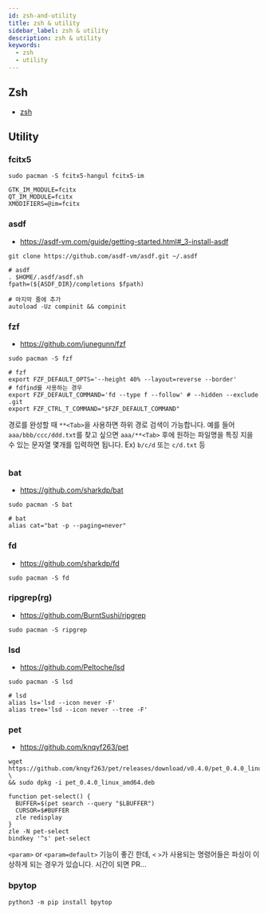 ```yaml
---
id: zsh-and-utility
title: zsh & utility
sidebar_label: zsh & utility
description: zsh & utility
keywords:
  - zsh
  - utility
---
```



## Zsh

- [zsh](/docs/lang/etc/terminal/shell/zsh)

## Utility

### fcitx5

```shell
sudo pacman -S fcitx5-hangul fcitx5-im
```

```shell title="/etc/environment"
GTK_IM_MODULE=fcitx
QT_IM_MODULE=fcitx
XMODIFIERS=@im=fcitx
```

### asdf

- https://asdf-vm.com/guide/getting-started.html#_3-install-asdf

```shell
git clone https://github.com/asdf-vm/asdf.git ~/.asdf
```

```shell title=".zshrc"
# asdf
. $HOME/.asdf/asdf.sh
fpath=(${ASDF_DIR}/completions $fpath)

# 마지막 줄에 추가
autoload -Uz compinit && compinit
```

### fzf

- https://github.com/junegunn/fzf

```shell
sudo pacman -S fzf
```

```shell title=".zshrc"
# fzf
export FZF_DEFAULT_OPTS='--height 40% --layout=reverse --border'
# fdfind를 사용하는 경우
export FZF_DEFAULT_COMMAND='fd --type f --follow' # --hidden --exclude .git
export FZF_CTRL_T_COMMAND="$FZF_DEFAULT_COMMAND"
```

경로를 완성할 때 `**<Tab>`을 사용하면 하위 경로 검색이 가능합니다. 예를 들어 `aaa/bbb/ccc/ddd.txt`를 찾고 싶으면 `aaa/**<Tab>` 후에 원하는 파일명을 특징 지을 수 있는 문자열 몇개를 입력하면 됩니다. Ex) `b/c/d` 또는 `c/d.txt` 등

<center>
	<Image
		img={require('@site/static/img/linux/linux-tools/zsh-and-utility/fzf-test.png')}
		width={750}
	/>
</center>

### bat

- https://github.com/sharkdp/bat

```shell
sudo pacman -S bat
```

```shell title=".zshrc"
# bat
alias cat="bat -p --paging=never"
```

### fd

- https://github.com/sharkdp/fd

```shell
sudo pacman -S fd
```

### ripgrep(rg)

- https://github.com/BurntSushi/ripgrep

```shell
sudo pacman -S ripgrep
```

### lsd

- https://github.com/Peltoche/lsd

```shell
sudo pacman -S lsd
```

```shell
# lsd
alias ls='lsd --icon never -F'
alias tree='lsd --icon never --tree -F'
```

### pet

- https://github.com/knqyf263/pet

```shell
wget https://github.com/knqyf263/pet/releases/download/v0.4.0/pet_0.4.0_linux_amd64.deb \
&& sudo dpkg -i pet_0.4.0_linux_amd64.deb
```

```shell title=".zshrc"
function pet-select() {
  BUFFER=$(pet search --query "$LBUFFER")
  CURSOR=$#BUFFER
  zle redisplay
}
zle -N pet-select
bindkey '^s' pet-select
```

`<param>` or `<param=default>` 기능이 좋긴 한데, `<` `>`가 사용되는 명령어들은 파싱이 이상하게 되는 경우가 있습니다. 시간이 되면 PR...

### bpytop

```shell
python3 -m pip install bpytop
```
